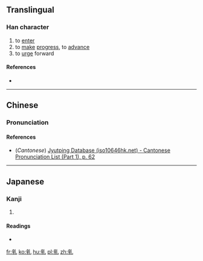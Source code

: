 ==Translingual==

===Han character===
{{Han char|rn=5|rad=乙|as=07|sn=8|four=02410|canj=YJU|ids=⿰辛乚}}

# to [[enter]]
# to [[make]] [[progress]], to [[advance]]
# to [[urge]] forward

====References====
* {{Han ref|kx=0084.190|dkj=00192|hdz=10055.050|uh=4E75|ud=20085}}

----

==Chinese==
{{zh-forms}}

===Pronunciation===
{{zh-pron
|m=yǎn
|c=jim5
|mc=
|oc=
|ma=
|cat=v
}}

====References====
* (''Cantonese'') [http://www.iso10646hk.net/jp/document/download.jsp Jyutping Database (iso10646hk.net) - Cantonese Pronunciation List (Part 1), p. 62]

----

==Japanese==

===Kanji===
{{ja-kanji|grade=|rs=乙07}}

# {{defn|lang=ja|sort=乙07}}

====Readings====
* {{ja-readings|on=[[えん]] (en)|kun=[[すすむ]] (susumu)}}

[[fr:乵]]
[[ko:乵]]
[[hu:乵]]
[[pl:乵]]
[[zh:乵]]